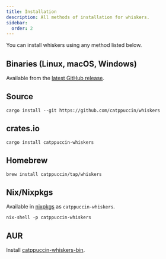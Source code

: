 ```yaml
---
title: Installation
description: All methods of installation for whiskers.
sidebar:
  order: 2
---
```


You can install whiskers using any method listed below.

## Binaries (Linux, macOS, Windows)

Available from the
[latest GitHub release](https://github.com/catppuccin/whiskers/releases).

## Source

```shell
cargo install --git https://github.com/catppuccin/whiskers
```

## crates.io

```shell
cargo install catppuccin-whiskers
```

## Homebrew

```shell
brew install catppuccin/tap/whiskers
```

## Nix/Nixpkgs

Available in
[nixpkgs](https://search.nixos.org/packages?channel=25.05&show=catppuccin-whiskers&query=catppuccin-whiskers)
as `catppuccin-whiskers`.

```shell
nix-shell -p catppuccin-whiskers
```

## AUR

Install [catppuccin-whiskers-bin](https://aur.archlinux.org/packages/catppuccin-whiskers-bin).
